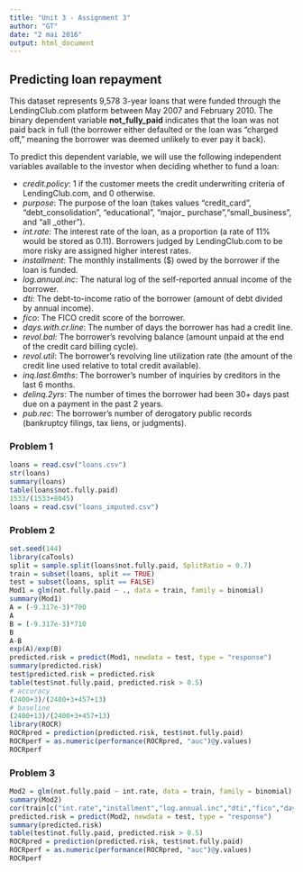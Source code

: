 ```yaml
---
title: "Unit 3 - Assignment 3"
author: "GT"
date: "2 mai 2016"
output: html_document
---
```


## Predicting loan repayment

This dataset represents 9,578 3-year loans that were funded through the LendingClub.com platform between 
May 2007 and February 2010. The binary dependent variable **not_fully_paid** indicates that the loan was 
not paid back in full (the borrower either defaulted or the loan was "charged off," meaning the borrower 
was deemed unlikely to ever pay it back).

To predict this dependent variable, we will use the following independent variables available to the investor when deciding whether to fund a loan:

- *credit.policy*: 1 if the customer meets the credit underwriting criteria of LendingClub.com, 
   and 0 otherwise.
- *purpose*: The purpose of the loan (takes values "credit_card", "debt_consolidation", 
  "educational", "major_ purchase","small_business", and "all _other").
- *int.rate*: The interest rate of the loan, as a proportion (a rate of 11% would be stored as 0.11). 
  Borrowers judged by LendingClub.com to be more risky are assigned higher interest rates.
- *installment*: The monthly installments ($) owed by the borrower if the loan is funded.
- *log.annual.inc*: The natural log of the self-reported annual income of the borrower.
- *dti*: The debt-to-income ratio of the borrower (amount of debt divided by annual income).
- *fico*: The FICO credit score of the borrower.
- *days.with.cr.line*: The number of days the borrower has had a credit line.
- *revol.bal*: The borrower's revolving balance (amount unpaid at the end of the credit card billing cycle).
- *revol.util*: The borrower's revolving line utilization rate (the amount of the credit line used 
  relative to total credit available).
- *inq.last.6mths*: The borrower's number of inquiries by creditors in the last 6 months.
- *delinq.2yrs*: The number of times the borrower had been 30+ days past due on a payment in the past 2 years.
- *pub.rec*: The borrower's number of derogatory public records (bankruptcy filings, tax liens, or judgments).

### Problem 1

```r
loans = read.csv("loans.csv")
str(loans)
summary(loans)
table(loans$not.fully.paid)
1533/(1533+8045)
loans = read.csv("loans_imputed.csv")
```

### Problem 2

```r
set.seed(144)
library(caTools)
split = sample.split(loans$not.fully.paid, SplitRatio = 0.7)
train = subset(loans, split == TRUE)
test = subset(loans, split == FALSE)
Mod1 = glm(not.fully.paid ~ ., data = train, family = binomial)
summary(Mod1)
A = (-9.317e-3)*700
A
B = (-9.317e-3)*710
B
A-B
exp(A)/exp(B)
predicted.risk = predict(Mod1, newdata = test, type = "response")
summary(predicted.risk)
test$predicted.risk = predicted.risk
table(test$not.fully.paid, predicted.risk > 0.5)
# accuracy
(2400+3)/(2400+3+457+13)
# baseline
(2400+13)/(2400+3+457+13)
library(ROCR)
ROCRpred = prediction(predicted.risk, test$not.fully.paid)
ROCRperf = as.numeric(performance(ROCRpred, "auc")@y.values)
ROCRperf
```

### Problem 3

```r
Mod2 = glm(not.fully.paid ~ int.rate, data = train, family = binomial)
summary(Mod2)
cor(train[c("int.rate","installment","log.annual.inc","dti","fico","days.with.cr.line","revol.bal","revol.util","credit.policy","inq.last.6mths","delinq.2yrs","pub.rec")])
predicted.risk = predict(Mod2, newdata = test, type = "response")
summary(predicted.risk)
table(test$not.fully.paid, predicted.risk > 0.5)
ROCRpred = prediction(predicted.risk, test$not.fully.paid)
ROCRperf = as.numeric(performance(ROCRpred, "auc")@y.values)
ROCRperf
```

